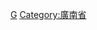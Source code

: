 {{Navbox
|bodyclass=hlist

|state      = autocollapse
|name       = 广南省行政区划
|title      = [[越南]][[廣南省|广南省]]行政区划
|image      = [[file:Flag of Vietnam.svg|border|50px|越南国旗]]
|above      =
|abovestyle = 
|listclass  = hlist
 
|group1 = [[省辖市]]（2）
| list1 =
*[[三岐市]]
*[[會安市]]
|group2 = [[市社]]（1）
| list2 =
*[[奠磐市社]]
|group3 = [[县]]（15）
| list3 =
*[[北茶眉县]]
*[[濰川縣]]
*[[大祿縣]]
*[[東江縣]]
*[[合德縣]]
*[[南江縣 (越南)|南江县]]
*[[南茶眉县]]
*[[農山縣]]
*[[成山縣]]
*[[富寧縣 (越南)|富宁县]]
*[[福山县 (越南)|福山县]]
*[[桂山縣]]
*[[西江縣]]
*[[升平縣]]
*[[仙福縣]]
|belowstyle = text-align: left;
|below      = 参阅：[[越南县级以上行政区列表]]
}}
<noinclude>
[[Category:越南二级行政区模板|G]]
[[Category:廣南省]]
</noinclude>